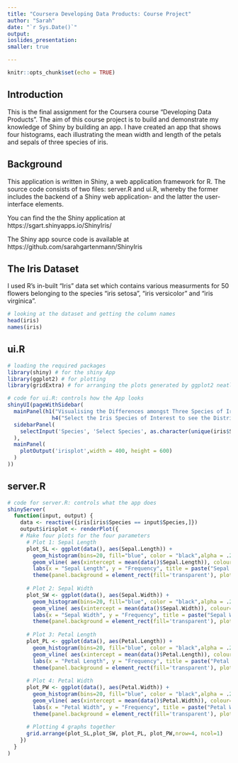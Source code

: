 ---
title: "Coursera Developing Data Products: Course Project"
author: "Sarah"
date: "`r Sys.Date()`"
output: 
ioslides_presentation: 
smaller: true

---

```{r setup, include=FALSE}
knitr::opts_chunk$set(echo = TRUE)
```

## Introduction

This is the final assignment for the Coursera course "Developing Data Products". The aim of this course project is to build and demonstrate my knowledge of Shiny by building an app. I have created an app that shows four histograms, each illustrating the mean width and length of the petals and sepals of three species of iris. 

## Background

This application is written in Shiny, a web application framework for R. The source code consists of two files: server.R and ui.R, whereby the former includes the backend of a Shiny web application- and the latter the user-interface elements.  

You can find the the Shiny application at https://sgart.shinyapps.io/ShinyIris/

The Shiny app source code is available at https://github.com/sarahgartenmann/ShinyIris

## The Iris Dataset

I used R's in-built "Iris" data set which contains various measurments for 50 flowers belonging to the species "iris setosa", "iris versicolor" and "iris virginica".

``` {r part 1}
# looking at the dataset and getting the column names
head(iris)
names(iris)
```

## ui.R 
``` {r part 2, eval = FALSE}
# loading the required packages 
library(shiny) # for the shiny App
library(ggplot2) # for plotting
library(gridExtra) # for arranging the plots generated by ggplot2 neatly

# code for ui.R: controls how the App looks 
shinyUI(pageWithSidebar(
  mainPanel(h1("Visualising the Differences amongst Three Species of Iris"),
              h4("Select the Iris Species of Interest to see the Distribution and Mean of the Lengths and Widths of its Petals and Sepals")),
  sidebarPanel(
    selectInput('Species', 'Select Species', as.character(unique(iris$Species)))
  ),
  mainPanel(
    plotOutput('irisplot',width = 400, height = 600)
  )
))
```

## server.R 
``` {r part 3, eval = FALSE}
# code for server.R: controls what the app does
shinyServer(
  function(input, output) {
    data <- reactive({iris[iris$Species == input$Species,]})
    output$irisplot <- renderPlot({
    # Make four plots for the four parameters
      # Plot 1: Sepal Length 
      plot_SL <- ggplot(data(), aes(Sepal.Length)) +
        geom_histogram(bins=20, fill="blue", color = "black",alpha = .2) +
        geom_vline( aes(xintercept = mean(data()$Sepal.Length)), colour="yellow", size=1, alpha=1) +
        labs(x = "Sepal Length", y = "Frequency", title = paste("Sepal Length, mean =", round(mean(data()$Sepal.Length),2),"cm")) +
        theme(panel.background = element_rect(fill='transparent'), plot.background = element_rect(fill='transparent', color=NA))
      
      # Plot 2: Sepal Width
      plot_SW <- ggplot(data(), aes(Sepal.Width)) +
        geom_histogram(bins=20, fill="blue", color = "black",alpha = .2) +
        geom_vline( aes(xintercept = mean(data()$Sepal.Width)), colour="yellow", size=1, alpha=1) +
        labs(x = "Sepal Width", y = "Frequency", title = paste("Sepal Width, mean =", round(mean(data()$Sepal.Width),2),"cm"))+
        theme(panel.background = element_rect(fill='transparent'), plot.background = element_rect(fill='transparent', color=NA))
      
      # Plot 3: Petal Length
      plot_PL <- ggplot(data(), aes(Petal.Length)) +
        geom_histogram(bins=20, fill="blue", color = "black",alpha = .2) +
        geom_vline( aes(xintercept = mean(data()$Petal.Length)), colour="yellow", size=1, alpha=1) +
        labs(x = "Petal Length", y = "Frequency", title = paste("Petal Length, mean =", round(mean(data()$Petal.Length),2),"cm"))+
        theme(panel.background = element_rect(fill='transparent'), plot.background = element_rect(fill='transparent', color=NA))
      
      # Plot 4: Petal Width
      plot_PW <- ggplot(data(), aes(Petal.Width)) +
        geom_histogram(bins=20, fill="blue", color = "black",alpha = .2) +
        geom_vline( aes(xintercept = mean(data()$Petal.Width)), colour="yellow", size=1, alpha=1) +
        labs(x = "Petal Width", y = "Frequency", title = paste("Petal Width, mean =", round(mean(data()$Petal.Width),2),"cm"))+
        theme(panel.background = element_rect(fill='transparent'), plot.background = element_rect(fill='transparent', color=NA))
      
      # Plotting 4 graphs together
      grid.arrange(plot_SL,plot_SW, plot_PL, plot_PW,nrow=4, ncol=1)
    })
  }
)
```
